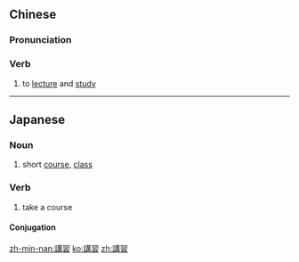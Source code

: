 {{also|讲习}}
==Chinese==
{{zh-forms|s=讲习}}

===Pronunciation===
{{zh-pron
|m=jiǎngxí
|c=gong2 zaap6
|mn=káng-si̍p
|cat=v
}}

===Verb===
{{zh-verb}}

# to [[lecture]] and [[study]]

----

==Japanese==
{{ja-kanjitab|こう|しゅう|yomi=on}}

===Noun===
{{ja-noun|こうしゅう}}

# short [[course]], [[class]]

===Verb===
{{ja-verb-suru|こうしゅう}}

# take a course

====Conjugation====
{{ja-suru|こうしゅう}}

[[zh-min-nan:講習]]
[[ko:講習]]
[[zh:講習]]